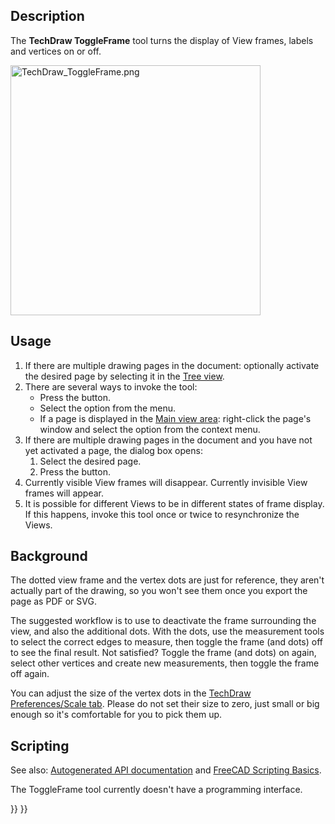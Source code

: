 <languages/>

{{Docnav
|[[TechDraw_ShareView|ShareView]]
|[[TechDraw_ProjectShape|ProjectShape]]
|[[TechDraw_Workbench|TechDraw]]
|IconL=TechDraw_ShareView.svg
|IconR=TechDraw_ProjectShape.svg
|IconC=Workbench_TechDraw.svg
}}

{{GuiCommand
|Name=TechDraw ToggleFrame
|MenuLocation=TechDraw → TechDraw Views → Turn View Frames On/Off
|Workbenches=[[TechDraw_Workbench|TechDraw]]
|SeeAlso=[[TechDraw_View|TechDraw View]]
}}

==Description==

The '''TechDraw ToggleFrame''' tool turns the display of View frames, labels and vertices on or off.

[[Image:TechDraw_ToggleFrame.png|400px]]
{{Caption|View of the solid projection with frames turned on and turned off}}

==Usage==

# If there are multiple drawing pages in the document: optionally activate the desired page by selecting it in the [[Tree_view|Tree view]].
# There are several ways to invoke the tool:
#* Press the {{Button|[[Image:TechDraw_ToggleFrame.svg|16px]] [[TechDraw_ToggleFrame|Turn View Frames On/Off]]}} button.
#* Select the {{MenuCommand|TechDraw → TechDraw Views → [[Image:TechDraw_ToggleFrame.svg|16px]] Turn View Frames On/Off}} option from the menu.
#* If a page is displayed in the [[Main_view_area|Main view area]]: right-click the page's window and select the {{MenuCommand|Toggle Frames}} option from the context menu.
# If there are multiple drawing pages in the document and you have not yet activated a page, the {{MenuCommand|Page Chooser}} dialog box opens:
## Select the desired page.
## Press the {{Button|OK}} button.
# Currently visible View frames will disappear. Currently invisible View frames will appear.
# It is possible for different Views to be in different states of frame display. If this happens, invoke this tool once or twice to resynchronize the Views.

== Background ==


The dotted view frame and the vertex dots are just for reference, they aren't actually part of the drawing, so you won't see them once you export the page as PDF or SVG.

The suggested workflow is to use {{Button|[[Image:TechDraw_ToggleFrame.svg|16px]] [[TechDraw_ToggleFrame|Turn View Frames On/Off]]}} to deactivate the frame surrounding the view, and also the additional dots. With the dots, use the measurement tools to select the correct edges to measure, then toggle the frame (and dots) off to see the final result. Not satisfied? Toggle the frame (and dots) on again, select other vertices and create new measurements, then toggle the frame off again.

You can adjust the size of the vertex dots in the [[TechDraw_Preferences#Scale|TechDraw Preferences/Scale tab]]. Please do not set their size to zero, just small or big enough so it's comfortable for you to pick them up.

==Scripting==

See also: [https://freecad.github.io/SourceDoc/ Autogenerated API documentation] and [[FreeCAD_Scripting_Basics|FreeCAD Scripting Basics]].

The ToggleFrame tool currently doesn't have a programming interface.


{{Docnav
|[[TechDraw_ShareView|ShareView]]
|[[TechDraw_ProjectShape|ProjectShape]]
|[[TechDraw_Workbench|TechDraw]]
|IconL=TechDraw_ShareView.svg
|IconR=TechDraw_ProjectShape.svg
|IconC=Workbench_TechDraw.svg
}}

{{TechDraw_Tools_navi{{#translation:}}}}
{{Userdocnavi{{#translation:}}}}